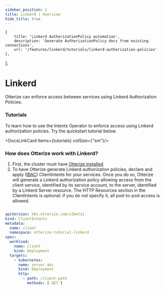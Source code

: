 ```yaml
---
sidebar_position: 1
title: Linkerd | Overview
hide_title: true
---
```



    {
        title: 'Linkerd AuthorizationPolicy automation',
        description: 'Generate AuthorizationPolicy docs from existing connections',
        url: '/features/linkerd/tutorials/linkerd-authorization-policies'
    },
];

# Linkerd
Otterize can enforce access between services using Linkerd Authorization Policies.

### Tutorials

To learn how to use the Intents Operator to enforce access using Linkerd authorization policies. Try the quickstart tutorial below.

<DocsLinkCard items={tutorials} colSize={"sm"}/>


### How does Otterize work with Linkerd?

1. First, the cluster must have [Otterize installed](/overview/installation).
2. To have Otterize generate Linkerd authorization policies, declare and apply ([IBAC](/overview/intent-based-access-control)) ClientIntents for your services.
Once you do so, Otterize will generate a Linkerd authorization policy allowing access from the client service, identified by its service account, to the server, identified by a Linkerd Server resource.
The HTTP Resources section in the ClientIntents is optional: if you do not specify it, all pod-to-pod access is allowed.

```yaml

apiVersion: k8s.otterize.com/v2beta1
kind: ClientIntents
metadata:
  name: client
  namespace: otterize-tutorial-linkerd
spec:
  workload:
    name: client
    kind: Deployment
  targets:
    - kubernetes:
      name: server-abc
      kind: Deployment
      http:
        - path: /client-path
          methods: [ GET ]

```

